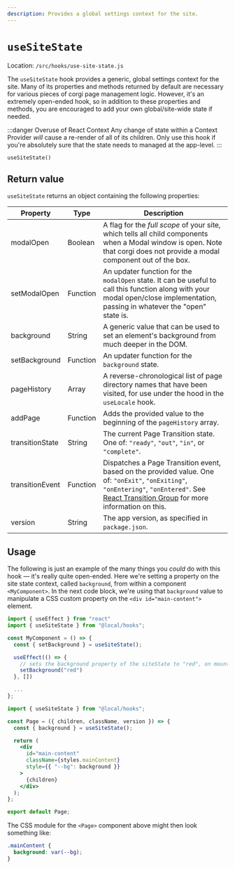 ```yaml
---
description: Provides a global settings context for the site.
---
```


# `useSiteState`

Location: `/src/hooks/use-site-state.js`

The `useSiteState` hook provides a generic, global settings context for the site. Many of its properties and methods returned by default are necessary for various pieces of corgi page management logic. However, it's an extremely open-ended hook, so in addition to these properties and methods, you are encouraged to add your own global/site-wide state if needed.

:::danger Overuse of React Context
Any change of state within a Context Provider _will_ cause a re-render of all of its children. Only use this hook if you're absolutely sure that the state needs to managed at the app-level.
:::

`useSiteState()`

## Return value

`useSiteState` returns an object containing the following properties:

| Property        | Type     | Description                                                                                                                                                                                                                                       |
| --------------- | -------- | ------------------------------------------------------------------------------------------------------------------------------------------------------------------------------------------------------------------------------------------------- |
| modalOpen       | Boolean  | A flag for the _full scope_ of your site, which tells all child components when a Modal window is open. Note that corgi does not provide a modal component out of the box.                                                                        |
| setModalOpen    | Function | An updater function for the `modalOpen` state. It can be useful to call this function along with your modal open/close implementation, passing in whatever the "open" state is.                                                                   |
| background      | String   | A generic value that can be used to set an element's background from much deeper in the DOM.                                                                                                                                                      |
| setBackground   | Function | An updater function for the `background` state.                                                                                                                                                                                                   |
| pageHistory     | Array    | A reverse-chronological list of page directory names that have been visited, for use under the hood in the `useLocale` hook.                                                                                                                      |
| addPage         | Function | Adds the provided value to the beginning of the `pageHistory` array.                                                                                                                                                                              |
| transitionState | String   | The current Page Transition state. One of: `"ready"`, `"out"`, `"in"`, or `"complete"`.                                                                                                                                                           |
| transitionEvent | Function | Dispatches a Page Transition event, based on the provided value. One of: `"onExit"`, `"onExiting"`, `"onEntering"`, `"onEntered"`. See [React Transition Group](https://reactcommunity.org/react-transition-group/) for more information on this. |
| version         | String   | The app version, as specified in `package.json`.                                                                                                                                                                                                  |

## Usage

The following is just an example of the many things you _could_ do with this hook — it's really quite open-ended. Here we're setting a property on the site state context, called `background`, from within a component `<MyComponent>`. In the next code block, we're using that `background` value to manipulate a CSS custom property on the `<div id="main-content">` element.

```jsx
import { useEffect } from "react"
import { useSiteState } from "@local/hooks";

const MyComponent = () => {
  const { setBackground } = useSiteState();

  useEffect(() => {
    // sets the background property of the siteState to "red", on mount.
    setBackground("red")
  }, [])

  ...
};
```

```jsx title=/src/components/app/page/page.jsx
import { useSiteState } from "@local/hooks";

const Page = ({ children, className, version }) => {
  const { background } = useSiteState();

  return (
    <div
      id="main-content"
      className={styles.mainContent}
      style={{ "--bg": background }}
    >
      {children}
    </div>
  );
};

export default Page;
```

The CSS module for the `<Page>` component above might then look something like:

```scss title=/src/components/app/page/page.module.scss
.mainContent {
  background: var(--bg);
}
```
